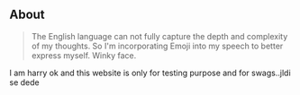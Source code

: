 ## About

> The English language can not fully capture the depth and complexity of my thoughts. So I'm incorporating Emoji into my speech to better express myself. Winky face.

I am harry ok and this website is only for testing purpose and for swags..jldi se dede 
